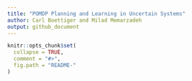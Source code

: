 ```yaml
---
title: "POMDP Planning and Learning in Uncertain Systems"
author: Carl Boettiger and Milad Memarzadeh
output: github_document
---
```


<!-- README.md is generated from README.Rmd. Please edit that file -->

```r
knitr::opts_chunk$set(
  collapse = TRUE,
  comment = "#>",
  fig.path = "README-"
)
```
